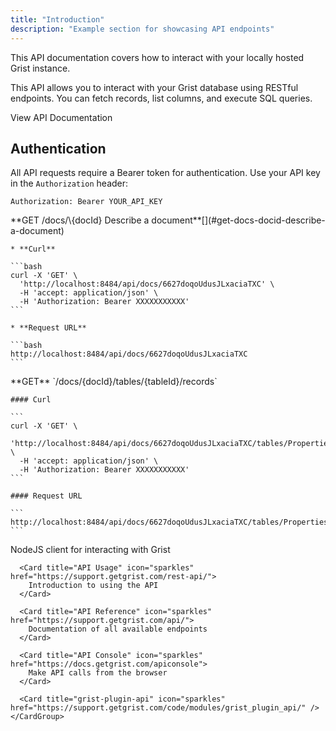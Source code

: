 ```yaml
---
title: "Introduction"
description: "Example section for showcasing API endpoints"
---
```


<Note>
  This API documentation covers how to interact with your locally hosted Grist instance.
</Note>

This API allows you to interact with your Grist database using RESTful endpoints. You can fetch records, list columns, and execute SQL queries.

<Card title="Grist API Reference" icon="database" href="https://github.com/your-repo/grist-api-docs">
  View API Documentation
</Card>

## Authentication

All API requests require a Bearer token for authentication. Use your API key in the `Authorization` header:

```http
Authorization: Bearer YOUR_API_KEY
```

<AccordionGroup>
  <Accordion title="API Console" defaultOpen={false}>
    **GET /docs/\{docId} Describe a document**[](#get-docs-docid-describe-a-document)

    * **Curl**

    ```bash
    curl -X 'GET' \
      'http://localhost:8484/api/docs/6627doqoUdusJLxaciaTXC' \
      -H 'accept: application/json' \
      -H 'Authorization: Bearer XXXXXXXXXXX'
    ```

    * **Request URL**

    ```bash
    http://localhost:8484/api/docs/6627doqoUdusJLxaciaTXC
    ```
  </Accordion>

  <Accordion title="Fetch records from a table" defaultOpen={false}>
    **GET** `/docs/{docId}/tables/{tableId}/records`

    #### Curl

    ```
    curl -X 'GET' \
      'http://localhost:8484/api/docs/6627doqoUdusJLxaciaTXC/tables/Properties_/records' \
      -H 'accept: application/json' \
      -H 'Authorization: Bearer XXXXXXXXXXX'
    ```

    #### Request URL

    ```
    http://localhost:8484/api/docs/6627doqoUdusJLxaciaTXC/tables/Properties_/records
    ```
  </Accordion>

  <Accordion title="New Accordion" defaultOpen="false" />

  <Accordion title="Resources" defaultOpen={false} icon="link">
    <CardGroup cols={3}>
      <Card title="Github" icon="github" href="https://github.com/gristlabs/grist-api">
        NodeJS client for interacting with Grist
      </Card>

      <Card title="API Usage" icon="sparkles" href="https://support.getgrist.com/rest-api/">
        Introduction to using the API
      </Card>

      <Card title="API Reference" icon="sparkles" href="https://support.getgrist.com/api/">
        Documentation of all available endpoints
      </Card>

      <Card title="API Console" icon="sparkles" href="https://docs.getgrist.com/apiconsole">
        Make API calls from the browser
      </Card>

      <Card title="grist-plugin-api" icon="sparkles" href="https://support.getgrist.com/code/modules/grist_plugin_api/" />
    </CardGroup>
  </Accordion>
</AccordionGroup>
